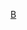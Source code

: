 {{asbox
|icon={{bio icon|Brazil|35}}
| subject   = [[巴西]]人物
| qualifier = 
| category  = 巴西人物小作品
| tempsort  = 
| name      = Template:Brazil-bio-stub
}}<noinclude>[[Category:美洲人物小作品模板|B]]
</noinclude>